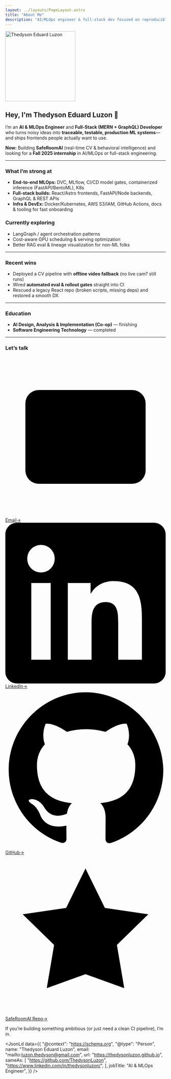 ```yaml
---
layout: ../layouts/PageLayout.astro
title: "About Me"
description: "AI/MLOps engineer & full-stack dev focused on reproducible ML and pragmatic DX."
---
```



<div class="avatar-container">
  <img
    src={headshot.src}
    alt="Thedyson Eduard Luzon"
    width="220"
    height="220"
    class="headshot"
  />
</div>

<div class="about">

## Hey, I'm **Thedyson Eduard Luzon** 👋

I’m an **AI & MLOps Engineer** and **Full-Stack (MERN + GraphQL) Developer** who turns noisy ideas into **traceable, testable, production ML systems**—and ships frontends people actually want to use.

**Now:** Building **SafeRoomAI** (real-time CV & behavioral intelligence) and looking for a **Fall 2025 internship** in AI/MLOps or full-stack engineering.

---

### What I’m strong at
- **End-to-end MLOps:** DVC, MLflow, CI/CD model gates, containerized inference (FastAPI/BentoML), K8s  
- **Full-stack builds:** React/Astro frontends, FastAPI/Node backends, GraphQL & REST APIs  
- **Infra & DevEx:** Docker/Kubernetes, AWS S3/IAM, GitHub Actions, docs & tooling for fast onboarding

### Currently exploring
- LangGraph / agent orchestration patterns  
- Cost-aware GPU scheduling & serving optimization  
- Better RAG eval & lineage visualization for non-ML folks

---

### Recent wins
- Deployed a CV pipeline with **offline video fallback** (no live cam? still runs)  
- Wired **automated eval & rollout gates** straight into CI  
- Rescued a legacy React repo (broken scripts, missing deps) and restored a smooth DX

---

### Education
- **AI Design, Analysis & Implementation (Co-op)** — finishing  
- **Software Engineering Technology** — completed

---

### Let’s talk

<div class="link-grid">
  <a class="link-chip email" href="mailto:luzon.thedyson@gmail.com">
    <svg class="link-icon stroke" viewBox="0 0 24 24" aria-hidden="true">
      <rect x="3" y="5" width="18" height="14" rx="2" ry="2" />
      <polyline points="3 7 12 13 21 7" />
    </svg>
    <span>Email</span><span class="arrow">→</span>
  </a>

  <a class="link-chip linkedin" href="https://www.linkedin.com/in/thedysonluzon/" target="_blank" rel="noopener">
    <svg class="link-icon fill" viewBox="0 0 24 24" aria-hidden="true">
      <path d="M20.447 20.452h-3.554v-5.569c0-1.328-.027-3.037-1.852-3.037-1.853 0-2.136 1.447-2.136 2.94v5.666H9.35V9h3.414v1.561h.049c.476-.9 1.637-1.85 3.368-1.85 3.601 0 4.266 2.37 4.266 5.455v6.286zM5.337 7.433a2.062 2.062 0 11-.004-4.124 2.062 2.062 0 01.004 4.124zM6.79 20.452H3.883V9h2.908v11.452zM22.225 0H1.771C.792 0 0 .774 0 1.729v20.542C0 23.226.792 24 1.771 24h20.451C23.2 24 24 23.226 24 22.271V1.729C24 .774 23.2 0 22.225 0z"/>
    </svg>
    <span>LinkedIn</span><span class="arrow">→</span>
  </a>

  <a class="link-chip github" href="https://github.com/ThedysonLuzon" target="_blank" rel="noopener">
    <svg class="link-icon fill" viewBox="0 0 24 24" aria-hidden="true">
      <path d="M12 .5C5.73.5.5 5.73.5 12.02c0 5.1 3.29 9.42 7.86 10.95.58.11.79-.25.79-.56 0-.28-.01-1.02-.02-2-3.2.7-3.88-1.54-3.88-1.54-.53-1.35-1.3-1.71-1.3-1.71-1.06-.72.08-.71.08-.71 1.17.08 1.78 1.2 1.78 1.2 1.04 1.78 2.74 1.27 3.41.97.11-.76.41-1.27.74-1.56-2.55-.29-5.23-1.28-5.23-5.7 0-1.26.45-2.29 1.19-3.1-.12-.29-.52-1.46.11-3.04 0 0 .97-.31 3.18 1.18a11.1 11.1 0 0 1 5.79 0c2.21-1.49 3.17-1.18 3.17-1.18.63 1.58.23 2.75.11 3.04.74.81 1.18 1.84 1.18 3.1 0 4.43-2.68 5.41-5.24 5.69.42.36.79 1.07.79 2.17 0 1.57-.01 2.83-.01 3.22 0 .31.21.68.8.56 4.56-1.53 7.85-5.85 7.85-10.95C23.5 5.73 18.27.5 12 .5Z"/>
    </svg>
    <span>GitHub</span><span class="arrow">→</span>
  </a>

  <a class="link-chip spotlight" href="https://github.com/ThedysonLuzon/SafeRoomAI" target="_blank" rel="noopener">
    <svg class="link-icon stroke" viewBox="0 0 24 24" aria-hidden="true">
      <path d="M12 2l2.9 5.88 6.5.95-4.7 4.58 1.1 6.45L12 17.77 6.2 19.86l1.1-6.45L2.6 8.83l6.5-.95L12 2z"/>
    </svg>
    <span>SafeRoomAI Repo</span><span class="arrow">→</span>
  </a>
</div>

If you’re building something ambitious (or just need a clean CI pipeline), I’m in.

</div>

<JsonLd
  data={{
    "@context": "https://schema.org",
    "@type": "Person",
    name: "Thedyson Eduard Luzon",
    email: "mailto:luzon.thedyson@gmail.com",
    url: "https://thedysonluzon.github.io",
    sameAs: [
      "https://github.com/ThedysonLuzon",
      "https://www.linkedin.com/in/thedysonluzon/",
    ],
    jobTitle: "AI & MLOps Engineer",
  }}
/>
